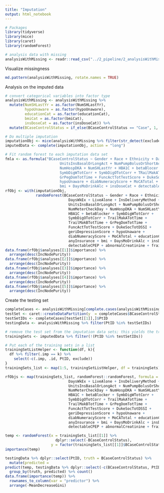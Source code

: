 ```yaml
---
title: "Imputation"
output: html_notebook
---
```


```r
# Packages
library(tidyverse)
library(mice)
library(caret)
library(randomForest)

# analysis data with missing
analysisWithMissing <- readr::read_csv("../2_pipeline/2_analysisWithMissing.csv")
```


Visualize missingness

```r
md.pattern(analysisWithMissing, rotate.names = TRUE)
```

Analysis on the imputed data

```r
# convert categorical variables into factor type
analysisWithMissing <- analysisWithMissing %>%
  mutate(NumSHLastYr = as.factor(NumSHLastYr),
         hypoUnaware = as.factor(hypoUnaware),
         educationCat = as.factor(educationCat),
         bmiCat = as.factor(bmiCat),
         insDoseCat = as.factor(insDoseCat)) %>%
  mutate(BCaseControlStatus = if_else(BCaseControlStatus == "Case", 1, 0))

# Do multiple imputation
imputationObj <- mice(analysisWithMissing %>% filter(str_detect(exclude, "No")), seed = 5678)
imputedData <- complete(imputationObj, action = "long")

# Fit random forest to each imputation data set
fmla <- as.formula("BCaseControlStatus ~ Gender + Race + Ethnicity + DaysWkEx + LiveAlone + InsDeliveryMethod + 
                         UnitsInsBasalOrLongAct + NumPumpBolusOrShortAct + NumMeterCheckDay +
                         NumHospDKA + NumSHLastYr + HBA1C + betaBlocer +
                         SymbDigWTotCorr + SymbDigOTotCorr + TRailMakATotTime + TrailMakBTotTime + 
                         GrPegDomTotTime + FuncActTotTestScore + DukeSocTotDSSI + geriDepressionScore +
                         hypoUnaware + diabNumeracyScore + MoCATotal + educationCat + anyInsurance +
                         bmi + DaysMoDrinkAlc + insDoseCat + detectableCPEP + abnormalCreatinine + frailty")
rfObj <- with(imputationObj, 
              randomForest(BCaseControlStatus ~ Gender + Race + Ethnicity + 
                             DaysWkEx + LiveAlone + InsDeliveryMethod + 
                             UnitsInsBasalOrLongAct + NumPumpBolusOrShortAct + 
                             NumMeterCheckDay + NumHospDKA + NumSHLastYr + 
                             HBA1C + betaBlocker + SymbDigWTotCorr + 
                             SymbDigOTotCorr + TrailMakATotTime + 
                             TrailMakBTotTime + GrPegDomTotTime + 
                             FuncActTotTestScore + DukeSocTotDSSI +
                             geriDepressionScore + hypoUnaware + 
                             diabNumeracyScore + MoCATotal + educationCat + 
                             anyInsurance + bmi + DaysMoDrinkAlc + insDoseCat + 
                             detectableCPEP + abnormalCreatinine + frailty))
data.frame(rfObj$analyses[[1]]$importance) %>%
  arrange(desc(IncNodePurity))
data.frame(rfObj$analyses[[2]]$importance) %>%
  arrange(desc(IncNodePurity))
data.frame(rfObj$analyses[[3]]$importance) %>%
  arrange(desc(IncNodePurity))
data.frame(rfObj$analyses[[4]]$importance) %>%
  arrange(desc(IncNodePurity))
data.frame(rfObj$analyses[[5]]$importance) %>%
  arrange(desc(IncNodePurity))
```

Create the testing set

```r
completeCases <- analysisWithMissing[complete.cases(analysisWithMissing),]
testSet <- caret::createDataPartition(y  = completeCases$BCaseControlStatus, p = 0.40)
testSetIDs <- completeCases[testSet[[1]],]$PtID
testingData <- analysisWithMissing %>% filter(PtID %in% testSetIDs)

# remove the test set from the imputation data sets; this yields the training set
trainingSets <- imputedData %>% filter(!(PtID %in% testSetIDs))

# Put each of the training sets in a list
trainingSetListHelper <- function(df, k){
  df %>% filter(.imp == k) %>%
    select(-c(.imp, .id, PtID, exclude))
}
trainingSets_list <- map(1:5, trainingSetListHelper, df = trainingSets)

rfObjs <- map(trainingSets_list, randomForest::randomForest, formula = BCaseControlStatus ~ Gender + Race + Ethnicity + 
                             DaysWkEx + LiveAlone + InsDeliveryMethod + 
                             UnitsInsBasalOrLongAct + NumPumpBolusOrShortAct + 
                             NumMeterCheckDay + NumHospDKA + NumSHLastYr + 
                             HBA1C + betaBlocker + SymbDigWTotCorr + 
                             SymbDigOTotCorr + TrailMakATotTime + 
                             TrailMakBTotTime + GrPegDomTotTime + 
                             FuncActTotTestScore + DukeSocTotDSSI +
                             geriDepressionScore + hypoUnaware + 
                             diabNumeracyScore + MoCATotal + educationCat + 
                             anyInsurance + bmi + DaysMoDrinkAlc + insDoseCat + 
                             detectableCPEP + abnormalCreatinine + frailty)

temp <- randomForest(x = trainingSets_list[[1]] %>% 
                       dplyr::select(-BCaseControlStatus), 
                     y = factor(trainingSets_list[[1]]$BCaseControlStatus))
importance(temp)

testingData %>% dplyr::select(PtID, truth = BCaseControlStatus) %>%
  mutate(predicted = 
predict(temp, testingData %>% dplyr::select(-c(BCaseControlStatus, PtID, exclude)))) %>%
  group_by(truth, predicted) %>% count()
data.frame(importance(temp)) %>%
  rownames_to_column(var = "predictor") %>%
  arrange(-MeanDecreaseGini)
```

